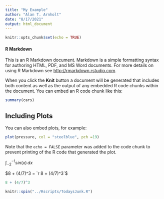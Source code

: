 ```yaml
---
title: "My Example"
author: "Alan T. Arnholt"
date: "8/17/2021"
output: html_document
---
```


```r
knitr::opts_chunk$set(echo = TRUE)
```

#### R Markdown

This is an R Markdown document. Markdown is a simple formatting syntax for authoring HTML, PDF, and MS Word documents. For more details on using R Markdown see <http://rmarkdown.rstudio.com>.

When you click the __Knit__ button a document will be generated that includes both content as well as the output of any embedded R code chunks within the document. You can embed an R code chunk like this:

```r
summary(cars)
```

## Including Plots

You can also embed plots, for example:

```r
plot(pressure, col = "steelblue", pch =19)
```

Note that the `echo = FALSE` parameter was added to the code chunk to prevent printing of the R code that generated the plot.

$\int_{-2}^{-1}sin(x)\, dx$

$8 + (4/7)^3 = `r 8 + (4/7)^3`$

```r
8 + (4/7)^3
```

```r
knitr::spin("../Rscripts/TodaysJunk.R")
```


